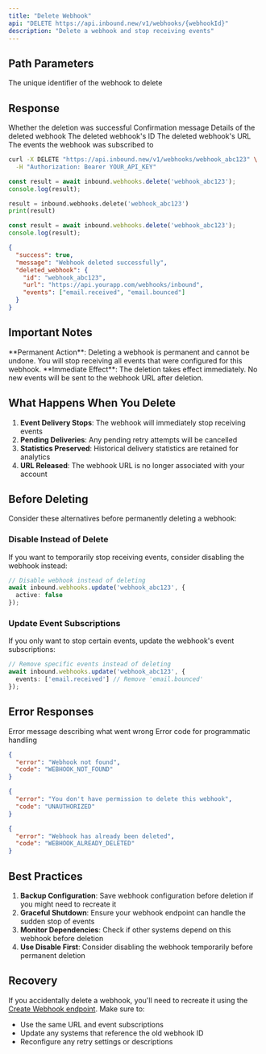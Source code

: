 ```yaml
---
title: "Delete Webhook"
api: "DELETE https://api.inbound.new/v1/webhooks/{webhookId}"
description: "Delete a webhook and stop receiving events"
---
```


## Path Parameters

<ParamField path="webhookId" type="string" required>
  The unique identifier of the webhook to delete
</ParamField>

## Response

<ResponseField name="success" type="boolean">
  Whether the deletion was successful
</ResponseField>

<ResponseField name="message" type="string">
  Confirmation message
</ResponseField>

<ResponseField name="deleted_webhook" type="object">
  Details of the deleted webhook
  
  <ResponseField name="id" type="string">
    The deleted webhook's ID
  </ResponseField>
  
  <ResponseField name="url" type="string">
    The deleted webhook's URL
  </ResponseField>
  
  <ResponseField name="events" type="array">
    The events the webhook was subscribed to
  </ResponseField>
</ResponseField>

<RequestExample>

```bash cURL
curl -X DELETE "https://api.inbound.new/v1/webhooks/webhook_abc123" \
  -H "Authorization: Bearer YOUR_API_KEY"
```

```typescript TypeScript
const result = await inbound.webhooks.delete('webhook_abc123');
console.log(result);
```

```python Python
result = inbound.webhooks.delete('webhook_abc123')
print(result)
```

```javascript JavaScript
const result = await inbound.webhooks.delete('webhook_abc123');
console.log(result);
```

</RequestExample>

<ResponseExample>

```json Success Response
{
  "success": true,
  "message": "Webhook deleted successfully",
  "deleted_webhook": {
    "id": "webhook_abc123",
    "url": "https://api.yourapp.com/webhooks/inbound",
    "events": ["email.received", "email.bounced"]
  }
}
```

</ResponseExample>

## Important Notes

<Warning>
**Permanent Action**: Deleting a webhook is permanent and cannot be undone. You will stop receiving all events that were configured for this webhook.
</Warning>

<Info>
**Immediate Effect**: The deletion takes effect immediately. No new events will be sent to the webhook URL after deletion.
</Info>

## What Happens When You Delete

1. **Event Delivery Stops**: The webhook will immediately stop receiving events
2. **Pending Deliveries**: Any pending retry attempts will be cancelled
3. **Statistics Preserved**: Historical delivery statistics are retained for analytics
4. **URL Released**: The webhook URL is no longer associated with your account

## Before Deleting

Consider these alternatives before permanently deleting a webhook:

### Disable Instead of Delete

If you want to temporarily stop receiving events, consider disabling the webhook instead:

```typescript
// Disable webhook instead of deleting
await inbound.webhooks.update('webhook_abc123', {
  active: false
});
```

### Update Event Subscriptions

If you only want to stop certain events, update the webhook's event subscriptions:

```typescript
// Remove specific events instead of deleting
await inbound.webhooks.update('webhook_abc123', {
  events: ['email.received'] // Remove 'email.bounced'
});
```

## Error Responses

<ResponseField name="error" type="string">
  Error message describing what went wrong
</ResponseField>

<ResponseField name="code" type="string">
  Error code for programmatic handling
</ResponseField>

<ResponseExample>

```json Webhook Not Found
{
  "error": "Webhook not found",
  "code": "WEBHOOK_NOT_FOUND"
}
```

```json Unauthorized
{
  "error": "You don't have permission to delete this webhook",
  "code": "UNAUTHORIZED"
}
```

```json Already Deleted
{
  "error": "Webhook has already been deleted",
  "code": "WEBHOOK_ALREADY_DELETED"
}
```

</ResponseExample>

## Best Practices

1. **Backup Configuration**: Save webhook configuration before deletion if you might need to recreate it
2. **Graceful Shutdown**: Ensure your webhook endpoint can handle the sudden stop of events
3. **Monitor Dependencies**: Check if other systems depend on this webhook before deletion
4. **Use Disable First**: Consider disabling the webhook temporarily before permanent deletion

## Recovery

If you accidentally delete a webhook, you'll need to recreate it using the [Create Webhook endpoint](/api-reference/webhooks/create-webhook). Make sure to:

- Use the same URL and event subscriptions
- Update any systems that reference the old webhook ID
- Reconfigure any retry settings or descriptions 